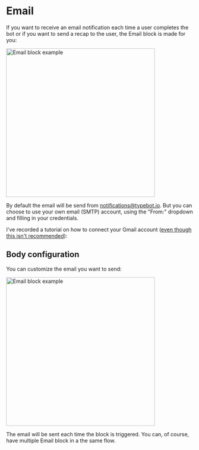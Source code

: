 
# Email

If you want to receive an email notification each time a user completes the bot or if you want to send a recap to the user, the Email block is made for you:

<img src="/img/integrations/email.png" width="400" alt="Email block example" />

By default the email will be send from notifications@typebot.io. But you can choose to use your own email (SMTP) account, using the "From:" dropdown and filling in your credentials.

I've recorded a tutorial on how to connect your Gmail account ([even though this isn't recommended](https://nodemailer.com/usage/using-gmail/)):

<YoutubeEmbed videoId="C_LXt5SbP6w" />

## Body configuration

You can customize the email you want to send:

<img
  src="/img/integrations/email-body.png"
  width="400"
  alt="Email block example"
/>

The email will be sent each time the block is triggered. You can, of course, have multiple Email block in a the same flow.
